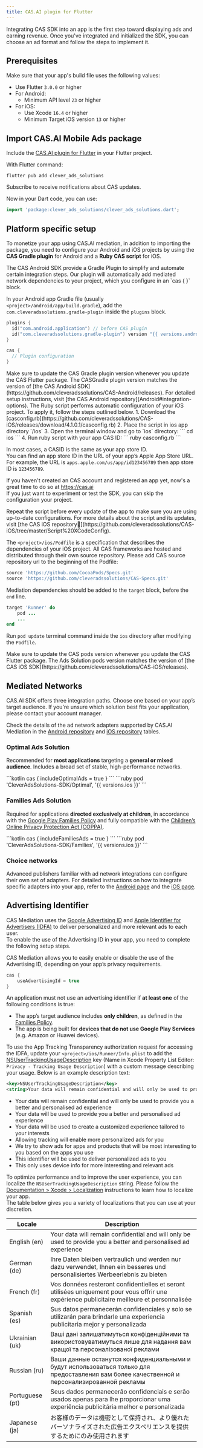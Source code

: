 ```yaml
---
title: CAS.AI plugin for Flutter
---
```


Integrating CAS SDK into an app is the first step toward displaying ads and earning revenue. 
Once you've integrated and initialized the SDK, you can choose an ad format and follow the steps to implement it.

## Prerequisites
Make sure that your app's build file uses the following values:
- Use Flutter `3.0.0` or higher
- For Android:
  - Minimum API level `23` or higher
- For iOS:
  - Use Xcode `16.4` or higher
  - Minimum Target iOS version `13` or higher

## Import CAS.AI Mobile Ads package
Include the [CAS.AI plugin for Flutter](https://pub.dev/packages/clever_ads_solutions/install) in your Flutter project.

With Flutter command:
```shell
flutter pub add clever_ads_solutions
```

<Card title="Subscribe" icon="github" href="https://github.com/cleveradssolutions/CAS-Flutter/subscription">
Subscribe to receive notifications about CAS updates.
</Card>

Now in your Dart code, you can use:
```dart
import 'package:clever_ads_solutions/clever_ads_solutions.dart';
```

## Platform specific setup
To monetize your app using CAS.AI mediation, in addition to importing the package, you need to configure your Android and iOS projects by using the **CAS Gradle plugin** for Android and a **Ruby CAS script** for iOS.  

<Tabs groupId="platform">
<TabItem label="Android" value="android">
The CAS Android SDK provide a Gradle Plugin to simplify and automate certain integration steps.
Our plugin will automatically add mediated network dependencies to your project, which you configure in an `cas { }` block.

In your Android app Gradle file (usually `<project>/android/app/build.gradle`), add the `com.cleveradssolutions.gradle-plugin` inside the `plugins` block.
```kotlin
plugins {
  id("com.android.application") // before CAS plugin
  id("com.cleveradssolutions.gradle-plugin") version "{{ versions.android }}"
}

cas {
  // Plugin configuration
}
```

<Info>
Make sure to update the CAS Gradle plugin version whenever you update the CAS Flutter package. The CASGradle plugin version matches the version of [the CAS Android SDK](https://github.com/cleveradssolutions/CAS-Android/releases). For detailed setup instructions, visit [the CAS Android repository](Android#integration-options).
</Info>
</TabItem>

<TabItem label="iOS" value="ios">
The Ruby script performs automatic configuration of your iOS project. To apply it, follow the steps outlined below.
1. Download the [casconfig.rb](https://github.com/cleveradssolutions/CAS-iOS/releases/download/4.1.0.1/casconfig.rb)  
2. Place the script in ios app directory `<project>/ios`
3. Open the terminal window and go to `ios` directory:
```
cd ios
```
4. Run ruby script with your app CAS ID:
```
ruby casconfig.rb <CAS ID>
```

<Accordion title="What is CAS ID in iOS?">

In most cases, a CASID is the same as your app store ID.  
You can find an app store ID in the URL of your app’s Apple App Store URL. For example, the URL is `apps.apple.com/us/app/id123456789` then app store ID is `123456789`.  
 
If you haven't created an CAS account and registered an app yet, now's a great time to do so at https://cas.ai  
If you just want to experiment or test the SDK, you can skip the configuration your project.

</Accordion>


<Info>
Repeat the script before every update of the app to make sure you are using up-to-date configurations. For more details about the script and its updates, visit [the CAS iOS repository🔗](https://github.com/cleveradssolutions/CAS-iOS/tree/master/Script%20XCodeConfig).
</Info>

The `<project>/ios/Podfile` is a specification that describes the dependencies of your iOS project. 
All CAS frameworks are hosted and distributed through their own source repository. Please add CAS source repository url to the beginning of the Podfile:
```ruby
source 'https://github.com/CocoaPods/Specs.git'
source 'https://github.com/cleveradssolutions/CAS-Specs.git'
```

Mediation dependencies should be added to the `target` block, before the `end` line.
```ruby
target 'Runner' do
    pod ...
    ...
end
```
Run `pod update` terminal command inside the `ios` directory after modifying the `Podfile`.

<Info>
Make sure to update the CAS pods version whenever you update the CAS Flutter package. The Ads Solution pods version matches the version of [the CAS iOS SDK](https://github.com/cleveradssolutions/CAS-iOS/releases).
</Info>

</TabItem>
</Tabs>

## Mediated Networks
CAS.AI SDK offers three integration paths. Choose one based on your app’s target audience.
If you're unsure which solution best fits your application, please contact your account manager.

Check the details of the ad network adapters supported by CAS.AI Mediation in the [Android repository](https://github.com/cleveradssolutions/CAS-Android/tree/master/Adapters#casai-mediation-adapters) and [iOS repository](https://github.com/cleveradssolutions/CAS-iOS/tree/master/Adapters#casai-mediation-adapters) tables.
### Optimal Ads Solution
Recommended for **most applications** targeting a **general or mixed audience**. Includes a broad set of stable, high-performance networks.

<Tabs groupId="platform">
<TabItem label="Android" value="android">
```kotlin
cas {
    includeOptimalAds = true
}
```
</TabItem>

<TabItem label="iOS" value="ios">
```ruby
pod 'CleverAdsSolutions-SDK/Optimal', '{{ versions.ios }}'
```
</TabItem>
</Tabs>

### Families Ads Solution
Required for applications **directed exclusively at children**, in accordance with the [Google Play Families Policy](https://support.google.com/googleplay/android-developer/answer/12918983?hl=en) and fully compatible with the [Children’s Online Privacy Protection Act (COPPA)](https://www.ftc.gov/tips-advice/business-center/privacy-and-security/children%27s-privacy).

<Tabs groupId="platform">
<TabItem label="Android" value="android">
```kotlin
cas {
    includeFamiliesAds = true
}
```
</TabItem>

<TabItem label="iOS" value="ios">
```ruby
pod 'CleverAdsSolutions-SDK/Families', '{{ versions.ios }}'
```
</TabItem>
</Tabs>

### Choice networks
Advanced publishers familiar with ad network integrations can configure their own set of adapters. For detailed instructions on how to integrate specific adapters into your app, refer to the [Android page](Android/Mediated-Networks) and the [iOS page](iOS/Mediated-Networks).

## Advertising Identifier
CAS Mediation uses the [Google Advertising ID](https://support.google.com/googleplay/android-developer/answer/6048248?hl=en) and [Apple Identifier for Advertisers (IDFA)](https://developer.apple.com/documentation/adsupport) to deliver personalized and more relevant ads to each user.  
To enable the use of the Advertising ID in your app, you need to complete the following setup steps.

<Tabs groupId="platform">
<TabItem label="Android" value="android">
CAS Mediation allows you to easily enable or disable the use of the Advertising ID, depending on your app’s privacy requirements.

```kotlin
cas {
    useAdvertisingId = true
}
```

An application must not use an advertising identifier if **at least one** of the following conditions is true:
- The app’s target audience includes **only children**, as defined in the [Families Policy](https://support.google.com/googleplay/android-developer/answer/9893335?sjid=10683822576513227860-EU).
- The app is being built for **devices that do not use Google Play Services** (e.g. Amazon or Huawei devices).

</TabItem>

<TabItem label="iOS" value="ios">

To use the App Tracking Transparency authorization request for accessing the IDFA, update your `<project>/ios/Runner/Info.plist` to add the [NSUserTrackingUsageDescription](https://developer.apple.com/documentation/bundleresources/information_property_list/nsusertrackingusagedescription) key (Name in Xcode Property List Editor: `Privacy - Tracking Usage Description`) with a custom message describing your usage. Below is an example description text:
```xml
<key>NSUserTrackingUsageDescription</key>
<string>Your data will remain confidential and will only be used to provide you a better and personalised ad experience</string>
```

<AccordionGroup>
<Accordion title="Usage description examples">

- Your data will remain confidential and will only be used to provide you a better and personalised ad experience
- Your data will be used to provide you a better and personalised ad experience
- Your data will be used to create a customized experience tailored to your interests
- Allowing tracking will enable more personalized ads for you
- We try to show ads for apps and products that will be most interesting to you based on the apps you use
- This identifier will be used to deliver personalized ads to you
- This only uses device info for more interesting and relevant ads

</Accordion>
<Accordion title="Localizing Usage description (optional)">

To optimize performance and to improve the user experience, you can localize the `NSUserTrackingUsageDescription` string. Please follow the [Documentation > Xcode > Localization](https://developer.apple.com/documentation/xcode/localization) instructions to learn how to localize your app.  
The table below gives you a variety of localizations that you can use at your discretion.

| Locale          | Description                            |
|-----------------|----------------------------------------------------------------------------|
| English (en)    | Your data will remain confidential and will only be used to provide you a better and personalised ad experience                               |
| German (de)     | Ihre Daten bleiben vertraulich und werden nur dazu verwendet, Ihnen ein besseres und personalisiertes Werbeerlebnis zu bieten                 |
| French (fr)     | Vos données resteront confidentielles et seront utilisées uniquement pour vous offrir une expérience publicitaire meilleure et personnalisée  |
| Spanish (es)    | Sus datos permanecerán confidenciales y solo se utilizarán para brindarle una experiencia publicitaria mejor y personalizada                  |
| Ukrainian (uk)  | Ваші дані залишатимуться конфіденційними та використовуватимуться лише для надання вам кращої та персоналізованої реклами                     |
| Russian (ru)    | Ваши данные останутся конфиденциальными и будут использоваться только для предоставления вам более качественной и персонализированной рекламы |
| Portuguese (pt) | Seus dados permanecerão confidenciais e serão usados apenas para lhe proporcionar uma experiência publicitária melhor e personalizada         |
| Japanese (ja)   | お客様のデータは機密として保持され、より優れたパーソナライズされた広告エクスペリエンスを提供するためにのみ使用されます                                                                                   |

</Accordion>
</AccordionGroup>
</TabItem>
</Tabs>